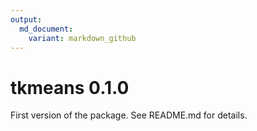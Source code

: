```yaml
---
output:
  md_document:
    variant: markdown_github
---
```

# tkmeans 0.1.0

First version of the package. See README.md for details.

